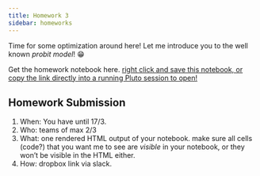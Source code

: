 ```yaml
---
title: Homework 3
sidebar: homeworks
---
```


Time for some optimization around here! Let me introduce you to the well known _probit model_! 😁


Get the homework notebook here. [right click and save this notebook, or copy the link directly into a running Pluto session to open!](https://github.com/floswald/CompEcon/raw/refs/heads/main/notebooks/homework3/Probit.jl)


## Homework Submission

1. When: You have until 17/3.
2. Who: teams of max 2/3
3. What: one rendered HTML output of your notebook. make sure all cells (code?) that you want me to see are *visible* in your notebook, or they won't  be visible in the HTML either.
4. How: dropbox link via slack.